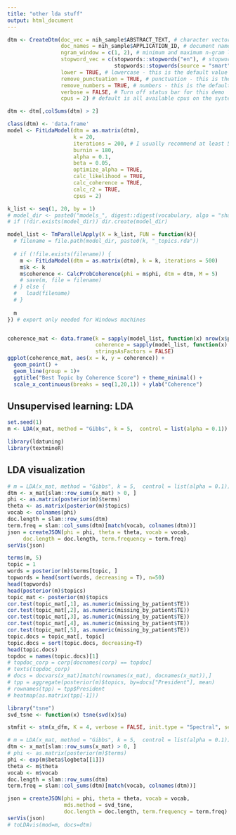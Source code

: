 ```yaml
---
title: "other lda stuff"
output: html_document
---
```



```r
dtm <- CreateDtm(doc_vec = nih_sample$ABSTRACT_TEXT, # character vector of documents
                 doc_names = nih_sample$APPLICATION_ID, # document names
                 ngram_window = c(1, 2), # minimum and maximum n-gram length
                 stopword_vec = c(stopwords::stopwords("en"), # stopwords from tm
                                  stopwords::stopwords(source = "smart")), # this is the default value
                 lower = TRUE, # lowercase - this is the default value
                 remove_punctuation = TRUE, # punctuation - this is the default
                 remove_numbers = TRUE, # numbers - this is the default
                 verbose = FALSE, # Turn off status bar for this demo
                 cpus = 2) # default is all available cpus on the system

dtm <- dtm[,colSums(dtm) > 2]

class(dtm) <- 'data.frame'
model <- FitLdaModel(dtm = as.matrix(dtm), 
                     k = 20,
                     iterations = 200, # I usually recommend at least 500 iterations or more
                     burnin = 180,
                     alpha = 0.1,
                     beta = 0.05,
                     optimize_alpha = TRUE,
                     calc_likelihood = TRUE,
                     calc_coherence = TRUE,
                     calc_r2 = TRUE,
                     cpus = 2) 
```

```r
k_list <- seq(1, 20, by = 1)
# model_dir <- paste0("models_", digest::digest(vocabulary, algo = "sha1"))
# if (!dir.exists(model_dir)) dir.create(model_dir)

model_list <- TmParallelApply(X = k_list, FUN = function(k){
  # filename = file.path(model_dir, paste0(k, "_topics.rda"))
  
  # if (!file.exists(filename)) {
    m <- FitLdaModel(dtm = as.matrix(dtm), k = k, iterations = 500)
    m$k <- k
    m$coherence <- CalcProbCoherence(phi = m$phi, dtm = dtm, M = 5)
    # save(m, file = filename)
  # } else {
  #   load(filename)
  # }
  
  m
}) # export only needed for Windows machines


coherence_mat <- data.frame(k = sapply(model_list, function(x) nrow(x$phi)), 
                            coherence = sapply(model_list, function(x) mean(x$coherence)), 
                            stringsAsFactors = FALSE)
ggplot(coherence_mat, aes(x = k, y = coherence)) +
  geom_point() +
  geom_line(group = 1)+
  ggtitle("Best Topic by Coherence Score") + theme_minimal() +
  scale_x_continuous(breaks = seq(1,20,1)) + ylab("Coherence")
```

## Unsupervised learning: LDA
```r
set.seed(1)
m <- LDA(x_mat, method = "Gibbs", k = 5,  control = list(alpha = 0.1))
```

```r
library(ldatuning)
library(textmineR)
```

## LDA visualization
```r
# m = LDA(x_mat, method = "Gibbs", k = 5,  control = list(alpha = 0.1))
dtm <- x_mat[slam::row_sums(x_mat) > 0, ]
phi <- as.matrix(posterior(m)$terms)
theta <- as.matrix(posterior(m)$topics)
vocab <- colnames(phi)
doc.length = slam::row_sums(dtm)
term.freq = slam::col_sums(dtm)[match(vocab, colnames(dtm))]
json = createJSON(phi = phi, theta = theta, vocab = vocab,
     doc.length = doc.length, term.frequency = term.freq)
serVis(json)
```

```r
terms(m, 5)
topic = 1
words = posterior(m)$terms[topic, ]
topwords = head(sort(words, decreasing = T), n=50)
head(topwords)
head(posterior(m)$topics)
topic_mat <- posterior(m)$topics
cor.test(topic_mat[,1], as.numeric(missing_by_patient$TE))
cor.test(topic_mat[,2], as.numeric(missing_by_patient$TE))
cor.test(topic_mat[,3], as.numeric(missing_by_patient$TE))
cor.test(topic_mat[,4], as.numeric(missing_by_patient$TE))
cor.test(topic_mat[,5], as.numeric(missing_by_patient$TE))
topic.docs = topic_mat[, topic] 
topic.docs = sort(topic.docs, decreasing=T)
head(topic.docs)
topdoc = names(topic.docs)[1]
# topdoc_corp = corp[docnames(corp) == topdoc]
# texts(topdoc_corp)
# docs = docvars(x_mat)[match(rownames(x_mat), docnames(x_mat)),]
# tpp = aggregate(posterior(m)$topics, by=docs["President"], mean)
# rownames(tpp) = tpp$President
# heatmap(as.matrix(tpp[-1]))
```



```r
library("tsne")
svd_tsne <- function(x) tsne(svd(x)$u)

stmfit <- stm(x_dfm, K = 4, verbose = FALSE, init.type = "Spectral", seed = 1)

# m = LDA(x_mat, method = "Gibbs", k = 5,  control = list(alpha = 0.1))
dtm <- x_mat[slam::row_sums(x_mat) > 0, ]
# phi <- as.matrix(posterior(m)$terms)
phi <- exp(m$beta$logbeta[[1]])
theta <- m$theta
vocab <- m$vocab
doc.length = slam::row_sums(dtm)
term.freq = slam::col_sums(dtm)[match(vocab, colnames(dtm))]

json = createJSON(phi = phi, theta = theta, vocab = vocab,
                  mds.method = svd_tsne,
                  doc.length = doc.length, term.frequency = term.freq)
serVis(json)
# toLDAvis(mod=m, docs=dtm)
```